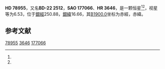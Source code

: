 {{Starbox begin
| name = HD 78955
}}
{{Starbox observe
| epoch = [[J2000.0|J2000.0]]
| constell = {{星座名待查}}<ref name=SIMBAD>{{cite web
 | url=http://simbad.u-strasbg.fr/simbad/sim-id?Ident=HR+3646
 | title=Pulsating variable Star
 | publisher=Centre de Données astronomiques de Strasbourg
 | work=SIMBAD
 | accessdate=2012-07-13
 | archive-date=2016-03-19
 | archive-url=https://web.archive.org/web/20160319044856/http://simbad.u-strasbg.fr/simbad/sim-id?Ident=HR+3646
 | dead-url=no
 }}</ref><ref name=DATA>{{cite web
 | url=http://vizier.u-strasbg.fr/viz-bin/VizieR-5?-out.add=.&-source=5050&-corr=PK=HR&-out.max=9999&HR=3646
 | title=VizieR Detailed Page
 | accessdate=2012-07-13
 | archive-date=2019-02-16
 | archive-url=https://web.archive.org/web/20190216120830/http://vizier.u-strasbg.fr/viz-bin/VizieR-5?-out.add=.&-source=5050&-corr=PK=HR&-out.max=9999&HR=3646
 | dead-url=no
 }}</ref>
| 星官 = 
| ra = {{RA|9|10|23}}<ref name=SIMBAD /><ref name=DATA />
| dec = {{DEC|-23|10|36}}<ref name=SIMBAD /><ref name=DATA />
| appmag_v = 6.53<ref name=SIMBAD /><ref name=DATA />
}}
{{Starbox character
| class = A1-2V:<ref name=SIMBAD /><ref name=DATA />
| b-v = 0<ref name=SIMBAD /><ref name=DATA />
| u-b = <ref name=SIMBAD /><ref name=DATA />
| r-i = <ref name=SIMBAD /><ref name=DATA />
| variable = 
}}
{{Starbox astrometry
| radial_v = 
| prop_mo_ra = 14
| parallax = 
| p_error = 
}}
{{Starbox catalog
| names =BD-22 2512，[[SAO星表|SAO]] 177066，[[HD星表|HD]] 78955，[[HR星表|HR]] 3646}}
{{Starbox reference |Simbad=HR+3646}}
{{Starbox end}}

'''HD 78955'''，又名'''BD-22 2512'''，'''SAO 177066'''、'''HR 3646'''，是一颗恒星<ref name=SIMBAD /><ref name=DATA />，视星等为6.53，位于[[銀道座標系|銀經]]250.88，[[銀道座標系|銀緯]]16.66，其[[B1900.0|B1900.0]]坐标为赤經{{RA|9|5|54.5}}，赤緯{{DEC|-22|16.66|10}}。

== 参考文献 ==
{{reflist}}

{{star-stub}}

[[Category:HD和HDE天體|78955]]
[[Category:HR天體|3646]]
[[Category:SAO天體|177066]]